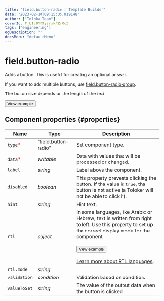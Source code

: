 ```yaml
---
title: "field.button-radio | Template Builder"
date: "2023-02-10T09:15:35.019148"
author: ["Toloka Team"]
coverId: F_bIcOYF9yjrxkPZrXc3
tags: ["engineering"]
ogDescription: ""
docsMenu: "defaultMenu"
---
```



# field.button-radio

Adds a button. This is useful for creating an optional answer.

If you want to add multiple buttons, use [field.button-radio-group](/docs-new/template-builder/reference/field.button-radio-group).

The button size depends on the length of the text.

<Button themeColor="light" view="default" size="l" type="link" url="https://ya.cc/t/olwvj7493tyzBh">View example</Button>

## Component properties {#properties}

**Name** | **Type** | **Description**
----- | ----- | -----
`type`<span style="color: red">\*</span> | "field.button-radio" | Set component type.
`data`<span style="color: red">\*</span> | _writable_ | Data with values that will be processed or changed.
`label` | _string_ | Label above the component.
`disabled` | _boolean_ | This property prevents clicking the button. If the value is `true`, the button is not active (a Toloker will not be able to click it).
`hint` | _string_ | Hint text.
`rtl` | _object_ | In some languages, like Arabic or Hebrew, text is written from right to left. Use this property to set up the correct display mode for the component.<br/><br/><Button themeColor="light" view="default" size="l" type="link" url="https://ya.cc/t/tq6fCNm_3ttFBW">View example</Button><br/><br/>[Learn more about RTL languages](https://www.w3.org/International/questions/qa-scripts).
`rtl.mode` | _string_ | <FieldButtonRadioTable1/>
`validation` | _condition_ | Validation based on condition.
`valueToSet` | _string_ | The value of the output data when the button is clicked.
